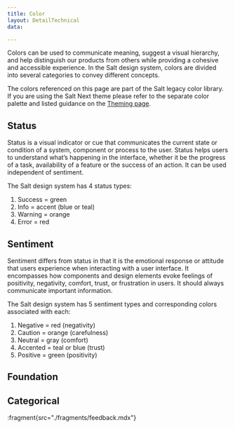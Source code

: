 ```yaml
---
title: Color
layout: DetailTechnical
data:

---
```


Colors can be used to communicate meaning, suggest a visual hierarchy, and help distinguish our products from others while providing a cohesive and accessible experience. In the Salt design system, colors are divided into several categories to convey different concepts. 

The colors referenced on this page are part of the Salt legacy color library. If you are using the Salt Next theme please refer to the separate color palette and listed guidance on the [Theming page](/salt-ds/blob/colorchangesdoc/site/docs/theming/index.mdx). 

## Status

Status is a visual indicator or cue that communicates the current state or condition of a system, component or process to the user. Status helps users to understand what’s happening in the interface, whether it be the progress of a task, availability of a feature or the success of an action. It can be used independent of sentiment. 

The Salt design system has 4 status types: 

1. Success = green
1. Info = accent (blue or teal)
1. Warning = orange
1. Error = red

## Sentiment

Sentiment differs from status in that it is the emotional response or attitude that users experience when interacting with a user interface. It encompasses how components and design elements evoke feelings of positivity, negativity, comfort, trust, or frustration in users. It should always communicate important information. 

The Salt design system has 5 sentiment types and corresponding colors associated with each:

1. Negative = red (negativity)
1. Caution = orange (carefulness)
1. Neutral = gray (comfort)
1. Accented = teal or blue (trust)
1. Positive = green (positivity)

## Foundation

<FoundationColorView group="foundation" />

## Categorical

<FoundationColorView group="categorical" />

:fragment{src="./fragments/feedback.mdx"}
